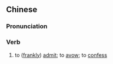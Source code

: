 ==Chinese==
{{zh-forms|note=Short for {{zh-l|[[坦白]][[承認]]}}／{{zh-l|[[坦白]][[承认]]}}.}}

===Pronunciation===
{{zh-pron
|m=tǎnchéng
|mn=thán-sêng
|cat=v
}}

===Verb===
{{zh-verb}}

# to ([[frankly]]) [[admit]]; to [[avow]]; to [[confess]]